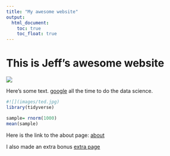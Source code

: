 ```yaml
---
title: "My awesome website"
output: 
  html_document:
    toc: true
    toc_float: true
---
```


# This is Jeff's awesome website

![](https://media.giphy.com/media/drXGoW1iudhKw/giphy.gif)

Here's some text.
[google](https://www.google.com/) all the time to do the data science.

```r
#![](images/ted.jpg)
library(tidyverse)

sample= rnorm(1000)
mean(sample)


```


Here is the link to the about page:
[about](about.html)

I also made an extra bonus [extra page](extra_page.html)

